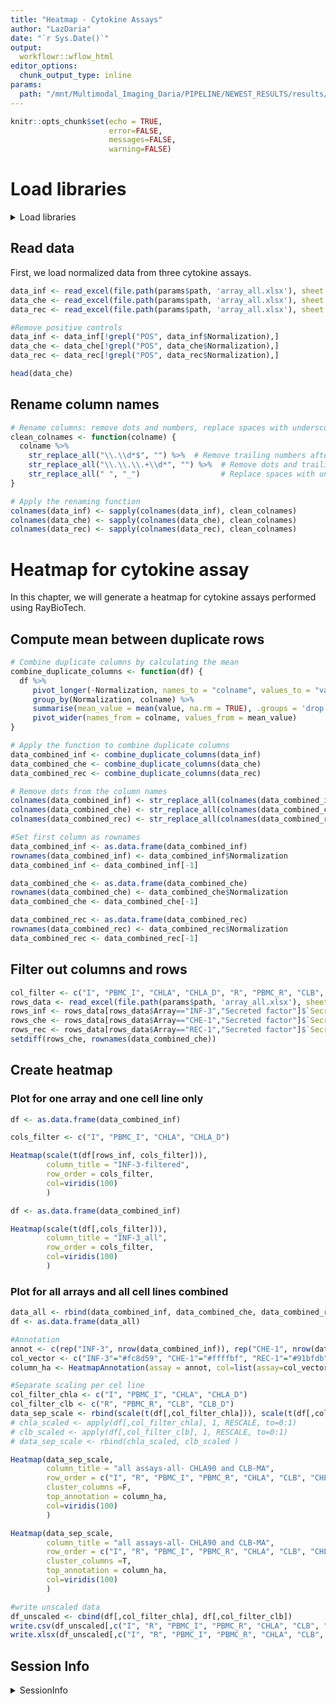 ```yaml
---
title: "Heatmap - Cytokine Assays"
author: "LazDaria"
date: "`r Sys.Date()`"
output: 
  workflowr::wflow_html
editor_options:
  chunk_output_type: inline
params: 
  path: "/mnt/Multimodal_Imaging_Daria/PIPELINE/NEWEST_RESULTS/results/Manuscript/cytokines"
---
```


```r
knitr::opts_chunk$set(echo = TRUE,
                      error=FALSE,
                      messages=FALSE,
                      warning=FALSE)
```


# Load libraries
<details>
   <summary>Load libraries</summary>
   
```r
library(readxl)
library(dplyr)
library(stringr)
library(tidyr)
library(ComplexHeatmap)
library(viridis)
library(openxlsx)
library(bruceR)
```
</details>

## Read data
First, we load normalized data from three cytokine assays.

```r
data_inf <- read_excel(file.path(params$path, 'array_all.xlsx'), sheet = "INF3")
data_che <- read_excel(file.path(params$path, 'array_all.xlsx'), sheet = "CHE1")
data_rec <- read_excel(file.path(params$path, 'array_all.xlsx'), sheet = "REC1")

#Remove positive controls
data_inf <- data_inf[!grepl("POS", data_inf$Normalization),]
data_che <- data_che[!grepl("POS", data_che$Normalization),]
data_rec <- data_rec[!grepl("POS", data_rec$Normalization),]

head(data_che)
```
## Rename column names

```r
# Rename columns: remove dots and numbers, replace spaces with underscores
clean_colnames <- function(colname) {
  colname %>%
    str_replace_all("\\.\\d*$", "") %>%  # Remove trailing numbers after a dot
    str_replace_all("\\.\\.\\.+\\d*", "") %>%  # Remove dots and trailing numbers
    str_replace_all(" ", "_")                  # Replace spaces with underscores
}

# Apply the renaming function
colnames(data_inf) <- sapply(colnames(data_inf), clean_colnames)
colnames(data_che) <- sapply(colnames(data_che), clean_colnames)
colnames(data_rec) <- sapply(colnames(data_rec), clean_colnames)
```


# Heatmap for cytokine assay {#cyto}
In this chapter, we will generate a heatmap for cytokine assays performed using RayBioTech. 

## Compute mean between duplicate rows

```r
# Combine duplicate columns by calculating the mean
combine_duplicate_columns <- function(df) {
  df %>%
     pivot_longer(-Normalization, names_to = "colname", values_to = "value") %>%
     group_by(Normalization, colname) %>%
     summarise(mean_value = mean(value, na.rm = TRUE), .groups = 'drop') %>%
     pivot_wider(names_from = colname, values_from = mean_value)
}

# Apply the function to combine duplicate columns
data_combined_inf <- combine_duplicate_columns(data_inf)
data_combined_che <- combine_duplicate_columns(data_che)
data_combined_rec <- combine_duplicate_columns(data_rec)

# Remove dots from the column names
colnames(data_combined_inf) <- str_replace_all(colnames(data_combined_inf), "\\.", "")
colnames(data_combined_che) <- str_replace_all(colnames(data_combined_che), "\\.", "")
colnames(data_combined_rec) <- str_replace_all(colnames(data_combined_rec), "\\.", "")

#Set first column as rownames
data_combined_inf <- as.data.frame(data_combined_inf)
rownames(data_combined_inf) <- data_combined_inf$Normalization
data_combined_inf <- data_combined_inf[-1]

data_combined_che <- as.data.frame(data_combined_che)
rownames(data_combined_che) <- data_combined_che$Normalization
data_combined_che <- data_combined_che[-1]

data_combined_rec <- as.data.frame(data_combined_rec)
rownames(data_combined_rec) <- data_combined_rec$Normalization
data_combined_rec <- data_combined_rec[-1]
```

## Filter out columns and rows

```r
col_filter <- c("I", "PBMC_I", "CHLA", "CHLA_D", "R", "PBMC_R", "CLB", "CLB_D")
rows_data <- read_excel(file.path(params$path, 'array_all.xlsx'), sheet = "filter")
rows_inf <- rows_data[rows_data$Array=="INF-3","Secreted factor"]$`Secreted factor`
rows_che <- rows_data[rows_data$Array=="CHE-1","Secreted factor"]$`Secreted factor`
rows_rec <- rows_data[rows_data$Array=="REC-1","Secreted factor"]$`Secreted factor`
setdiff(rows_che, rownames(data_combined_che))
```
## Create heatmap 

### Plot for one array and one cell line only

```r
df <- as.data.frame(data_combined_inf)

cols_filter <- c("I", "PBMC_I", "CHLA", "CHLA_D")

Heatmap(scale(t(df[rows_inf, cols_filter])), 
        column_title = "INF-3-filtered",
        row_order = cols_filter,
        col=viridis(100)
        )
```

```r
df <- as.data.frame(data_combined_inf)

Heatmap(scale(t(df[,cols_filter])), 
        column_title = "INF-3_all",
        row_order = cols_filter,
        col=viridis(100)
        )
```
### Plot for all arrays and all cell lines combined

```r
data_all <- rbind(data_combined_inf, data_combined_che, data_combined_rec)
df <- as.data.frame(data_all)

#Annotation
annot <- c(rep("INF-3", nrow(data_combined_inf)), rep("CHE-1", nrow(data_combined_che)), rep("REC-1", nrow(data_combined_rec)))
col_vector <- c("INF-3"="#fc8d59", "CHE-1"="#ffffbf", "REC-1"="#91bfdb")
column_ha <- HeatmapAnnotation(assay = annot, col=list(assay=col_vector))

#Separate scaling per cel line
col_filter_chla <- c("I", "PBMC_I", "CHLA", "CHLA_D")
col_filter_clb <- c("R", "PBMC_R", "CLB", "CLB_D")
data_sep_scale <- rbind(scale(t(df[,col_filter_chla])), scale(t(df[,col_filter_clb])))
# chla_scaled <- apply(df[,col_filter_chla], 1, RESCALE, to=0:1)
# clb_scaled <- apply(df[,col_filter_clb], 1, RESCALE, to=0:1)
# data_sep_scale <- rbind(chla_scaled, clb_scaled )

Heatmap(data_sep_scale, 
        column_title = "all assays-all- CHLA90 and CLB-MA",
        row_order = c("I", "R", "PBMC_I", "PBMC_R", "CHLA", "CLB", "CHLA_D", "CLB_D"),
        cluster_columns =F,
        top_annotation = column_ha,
        col=viridis(100)
        )
```

```r
Heatmap(data_sep_scale, 
        column_title = "all assays-all- CHLA90 and CLB-MA",
        row_order = c("I", "R", "PBMC_I", "PBMC_R", "CHLA", "CLB", "CHLA_D", "CLB_D"),
        cluster_columns =T,
        top_annotation = column_ha,
        col=viridis(100)
        )
```
```r
#write unscaled data
df_unscaled <- cbind(df[,col_filter_chla], df[,col_filter_clb])
write.csv(df_unscaled[,c("I", "R", "PBMC_I", "PBMC_R", "CHLA", "CLB", "CHLA_D", "CLB_D")],file.path(params$path, 'heatmap.csv'))
write.xlsx(df_unscaled[,c("I", "R", "PBMC_I", "PBMC_R", "CHLA", "CLB", "CHLA_D", "CLB_D")],file.path(params$path, 'heatmap.xlsx'), , rowNames=TRUE)
```

## Session Info

<details>
   <summary>SessionInfo</summary>
   
```r
sessionInfo()
```
</details>
